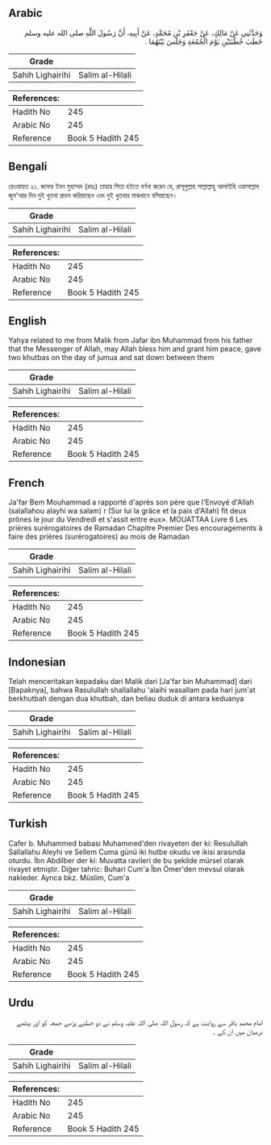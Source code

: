 ## Arabic


<div dir="rtl" lang="ar" style={{fontSize:'larger',backgroundColor:'#f8f9fa',padding:20}}>
وَحَدَّثَنِي عَنْ مَالِكٍ، عَنْ جَعْفَرِ بْنِ مُحَمَّدٍ، عَنْ أَبِيهِ، أَنَّ رَسُولَ اللَّهِ صلى الله عليه وسلم خَطَبَ خُطْبَتَيْنِ يَوْمَ الْجُمُعَةِ وَجَلَسَ بَيْنَهُمَا ‏.‏
</div>
<div style={{backgroundColor:'#f8f9fa',padding:20, marginBottom: 10}}><table> <thead> <tr> <th>Grade</th> <th></th> </tr> </thead> <tbody> <tr><td>Sahih Lighairihi</td><td>Salim al-Hilali</td></tr></tbody></table><table> <thead> <tr> <th>References:</th> <th></th> </tr> </thead> <tbody><tr><td>Hadith No</td><td>245</td></tr><tr><td>Arabic No</td><td>245</td></tr><tr><td>Reference</td><td>Book 5 Hadith 245</td></tr></tbody></table></div>

## Bengali


<div dir="ltr" lang="bn" style={{fontSize:'larger',backgroundColor:'#f8f9fa',padding:20}}>
রেওয়ায়ত ২১. জাফর ইবন মুহাম্মদ (রহঃ) তাহার পিতা হইতে বর্ণনা করেন যে, রাসূলুল্লাহ সাল্লাল্লাহু আলাইহি ওয়াসাল্লাম জুম'আর দিন দুই খুতবা প্রদান করিয়াছেন এবং দুই খুতবার মাঝখানে বসিয়াছেন।
</div>
<div style={{backgroundColor:'#f8f9fa',padding:20, marginBottom: 10}}><table> <thead> <tr> <th>Grade</th> <th></th> </tr> </thead> <tbody> <tr><td>Sahih Lighairihi</td><td>Salim al-Hilali</td></tr></tbody></table><table> <thead> <tr> <th>References:</th> <th></th> </tr> </thead> <tbody><tr><td>Hadith No</td><td>245</td></tr><tr><td>Arabic No</td><td>245</td></tr><tr><td>Reference</td><td>Book 5 Hadith 245</td></tr></tbody></table></div>

## English


<div dir="ltr" lang="en" style={{fontSize:'larger',backgroundColor:'#f8f9fa',padding:20}}>
Yahya related to me from Malik from Jafar ibn Muhammad from his father that the Messenger of Allah, may Allah bless him and grant him peace, gave two khutbas on the day of jumua and sat down between them
</div>
<div style={{backgroundColor:'#f8f9fa',padding:20, marginBottom: 10}}><table> <thead> <tr> <th>Grade</th> <th></th> </tr> </thead> <tbody> <tr><td>Sahih Lighairihi</td><td>Salim al-Hilali</td></tr></tbody></table><table> <thead> <tr> <th>References:</th> <th></th> </tr> </thead> <tbody><tr><td>Hadith No</td><td>245</td></tr><tr><td>Arabic No</td><td>245</td></tr><tr><td>Reference</td><td>Book 5 Hadith 245</td></tr></tbody></table></div>

## French


<div dir="ltr" lang="fr" style={{fontSize:'larger',backgroundColor:'#f8f9fa',padding:20}}>
Ja'far Bem Mouhammad a rapporté d'après son père que l'Envoyé d'Allah (salallahou alayhi wa salam) r (Sur lui la grâce et la paix d'Allah) fit deux prônes le jour du Vendredi et s'assit entre eux». MOUATTAA Livre 6 Les prières surérogatoires de Ramadan Chapitre Premier Des encouragements à faire des prières (surérogatoires) au mois de Ramadan
</div>
<div style={{backgroundColor:'#f8f9fa',padding:20, marginBottom: 10}}><table> <thead> <tr> <th>Grade</th> <th></th> </tr> </thead> <tbody> <tr><td>Sahih Lighairihi</td><td>Salim al-Hilali</td></tr></tbody></table><table> <thead> <tr> <th>References:</th> <th></th> </tr> </thead> <tbody><tr><td>Hadith No</td><td>245</td></tr><tr><td>Arabic No</td><td>245</td></tr><tr><td>Reference</td><td>Book 5 Hadith 245</td></tr></tbody></table></div>

## Indonesian


<div dir="ltr" lang="id" style={{fontSize:'larger',backgroundColor:'#f8f9fa',padding:20}}>
Telah menceritakan kepadaku dari Malik dari [Ja'far bin Muhammad] dari [Bapaknya], bahwa Rasulullah shallallahu 'alaihi wasallam pada hari jum'at berkhutbah dengan dua khutbah, dan beliau duduk di antara keduanya
</div>
<div style={{backgroundColor:'#f8f9fa',padding:20, marginBottom: 10}}><table> <thead> <tr> <th>Grade</th> <th></th> </tr> </thead> <tbody> <tr><td>Sahih Lighairihi</td><td>Salim al-Hilali</td></tr></tbody></table><table> <thead> <tr> <th>References:</th> <th></th> </tr> </thead> <tbody><tr><td>Hadith No</td><td>245</td></tr><tr><td>Arabic No</td><td>245</td></tr><tr><td>Reference</td><td>Book 5 Hadith 245</td></tr></tbody></table></div>

## Turkish


<div dir="ltr" lang="tr" style={{fontSize:'larger',backgroundColor:'#f8f9fa',padding:20}}>
Cafer b. Muhammed babası Muhamıned'den rivayeten der ki: Resulullah Sallallahu Aleyhi ve Sellem Cuma günü iki hutbe okudu ve ikisi arasında oturdu. İbn Abdilber der ki: Muvatta ravileri de bu şekilde mürsel olarak rivayet etmiştir. Diğer tahric: Buhari Cum'a Îbn Ömer'den mevsul olarak nakleder. Ayrıca bkz. Müslim, Cum'a
</div>
<div style={{backgroundColor:'#f8f9fa',padding:20, marginBottom: 10}}><table> <thead> <tr> <th>Grade</th> <th></th> </tr> </thead> <tbody> <tr><td>Sahih Lighairihi</td><td>Salim al-Hilali</td></tr></tbody></table><table> <thead> <tr> <th>References:</th> <th></th> </tr> </thead> <tbody><tr><td>Hadith No</td><td>245</td></tr><tr><td>Arabic No</td><td>245</td></tr><tr><td>Reference</td><td>Book 5 Hadith 245</td></tr></tbody></table></div>

## Urdu


<div dir="rtl" lang="ur" style={{fontSize:'larger',backgroundColor:'#f8f9fa',padding:20}}>
امام محمد باقر سے روایت ہے کہ رسول اللہ صلی اللہ علیہ وسلم نے دو خطبے پڑھے جمعہ کو اور بیٹھے درمیان میں ان کے ۔
</div>
<div style={{backgroundColor:'#f8f9fa',padding:20, marginBottom: 10}}><table> <thead> <tr> <th>Grade</th> <th></th> </tr> </thead> <tbody> <tr><td>Sahih Lighairihi</td><td>Salim al-Hilali</td></tr></tbody></table><table> <thead> <tr> <th>References:</th> <th></th> </tr> </thead> <tbody><tr><td>Hadith No</td><td>245</td></tr><tr><td>Arabic No</td><td>245</td></tr><tr><td>Reference</td><td>Book 5 Hadith 245</td></tr></tbody></table></div>